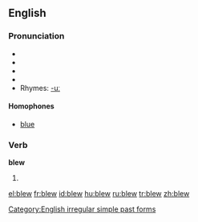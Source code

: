 ==English==

===Pronunciation===
* {{enPR|blo͞o}}
* {{IPA|/bluː/}}
* {{SAMPA|/blu:/}}
* {{audio|en-us-blew.ogg|Audio (US)}}
* Rhymes: [[Rhymes:English:-uː|-uː]]

====Homophones====
* [[blue]]

===Verb===
'''blew'''

# {{simple past of|[[blow]]}}

[[Category:English irregular simple past forms]]

[[el:blew]]
[[fr:blew]]
[[id:blew]]
[[hu:blew]]
[[ru:blew]]
[[tr:blew]]
[[zh:blew]]